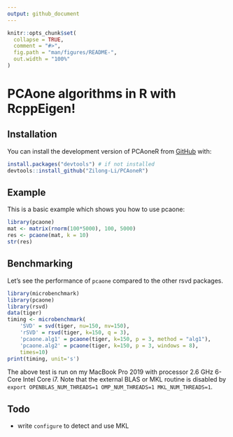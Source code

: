 ```yaml
---
output: github_document
---
```


<!-- README.md is generated from README.Rmd. Please edit that file -->

```r
knitr::opts_chunk$set(
  collapse = TRUE,
  comment = "#>",
  fig.path = "man/figures/README-",
  out.width = "100%"
)
```

# PCAone algorithms in R with RcppEigen!

<!-- badges: start -->
<!-- badges: end -->


## Installation

You can install the development version of PCAoneR from [GitHub](https://github.com/) with:

``` r
install.packages("devtools") # if not installed
devtools::install_github("Zilong-Li/PCAoneR")
```

## Example

This is a basic example which shows you how to use pcaone:

```r
library(pcaone)
mat <- matrix(rnorm(100*5000), 100, 5000)
res <- pcaone(mat, k = 10)
str(res)
```

## Benchmarking

Let's see the performance of ```pcaone``` compared to the other rsvd packages. 

```r
library(microbenchmark)
library(pcaone)
library(rsvd)
data(tiger)
timing <- microbenchmark(
    'SVD' = svd(tiger, nu=150, nv=150),
    'rSVD' = rsvd(tiger, k=150, q = 3),
    'pcaone.alg1' = pcaone(tiger, k=150, p = 3, method = "alg1"),
    'pcaone.alg2' = pcaone(tiger, k=150, p = 3, windows = 8),
    times=10)
print(timing, unit='s')
```
The above test is run on my MacBook Pro 2019 with processor 2.6 GHz 6-Core Intel Core i7. Note that the external BLAS or MKL routine is disabled by ```export OPENBLAS_NUM_THREADS=1 OMP_NUM_THREADS=1 MKL_NUM_THREADS=1```.

## Todo

* write ```configure``` to detect and use MKL
